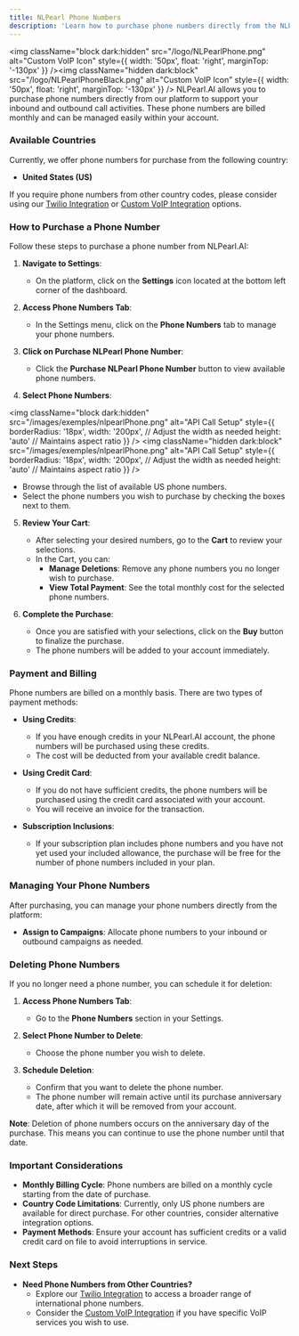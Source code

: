 ```yaml
---
title: NLPearl Phone Numbers
description: 'Learn how to purchase phone numbers directly from the NLPearl.AI platform.'
---
```


<img
	className="block dark:hidden"
  src="/logo/NLPearlPhone.png"
  alt="Custom VoIP Icon"
  style={{ width: '50px', float: 'right', marginTop: '-130px' }}
/><img
	className="hidden dark:block"
  src="/logo/NLPearlPhoneBlack.png"
  alt="Custom VoIP Icon"
  style={{ width: '50px', float: 'right', marginTop: '-130px' }}
/>
NLPearl.AI allows you to purchase phone numbers directly from our platform to support your inbound and outbound call activities. These phone numbers are billed monthly and can be managed easily within your account.

### Available Countries

Currently, we offer phone numbers for purchase from the following country:

- **United States (US)**

If you require phone numbers from other country codes, please consider using our [Twilio Integration](/docs/twilio-integration) or [Custom VoIP Integration](/docs/custom-voip-integration) options.

### How to Purchase a Phone Number

Follow these steps to purchase a phone number from NLPearl.AI:

1. **Navigate to Settings**:
   - On the platform, click on the **Settings** icon located at the bottom left corner of the dashboard.

2. **Access Phone Numbers Tab**:
   - In the Settings menu, click on the **Phone Numbers** tab to manage your phone numbers.

3. **Click on Purchase NLPearl Phone Number**:
   - Click the **Purchase NLPearl Phone Number** button to view available phone numbers.

4. **Select Phone Numbers**:

<img
	className="block dark:hidden"
	src="/images/exemples/nlpearlPhone.png"
	alt="API Call Setup"
	style={{ 
	borderRadius: '18px', 
	width: '200px', // Adjust the width as needed
	height: 'auto'  // Maintains aspect ratio
	}}
/>
<img
	className="hidden dark:block"
	src="/images/exemples/nlpearlPhone.png"
	alt="API Call Setup"
	style={{ 
	borderRadius: '18px', 
	width: '200px', // Adjust the width as needed
	height: 'auto'  // Maintains aspect ratio
	}}
/>

   - Browse through the list of available US phone numbers.
   - Select the phone numbers you wish to purchase by checking the boxes next to them.

5. **Review Your Cart**:
   - After selecting your desired numbers, go to the **Cart** to review your selections.
   - In the Cart, you can:
     - **Manage Deletions**: Remove any phone numbers you no longer wish to purchase.
     - **View Total Payment**: See the total monthly cost for the selected phone numbers.

6. **Complete the Purchase**:
   - Once you are satisfied with your selections, click on the **Buy** button to finalize the purchase.
   - The phone numbers will be added to your account immediately.

### Payment and Billing

Phone numbers are billed on a monthly basis. There are two types of payment methods:

- **Using Credits**:
  - If you have enough credits in your NLPearl.AI account, the phone numbers will be purchased using these credits.
  - The cost will be deducted from your available credit balance.

- **Using Credit Card**:
  - If you do not have sufficient credits, the phone numbers will be purchased using the credit card associated with your account.
  - You will receive an invoice for the transaction.

- **Subscription Inclusions**:
  - If your subscription plan includes phone numbers and you have not yet used your included allowance, the purchase will be free for the number of phone numbers included in your plan.

### Managing Your Phone Numbers

After purchasing, you can manage your phone numbers directly from the platform:

- **Assign to Campaigns**: Allocate phone numbers to your inbound or outbound campaigns as needed.

### Deleting Phone Numbers

If you no longer need a phone number, you can schedule it for deletion:

1. **Access Phone Numbers Tab**:
   - Go to the **Phone Numbers** section in your Settings.

2. **Select Phone Number to Delete**:
   - Choose the phone number you wish to delete.

3. **Schedule Deletion**:
   - Confirm that you want to delete the phone number.
   - The phone number will remain active until its purchase anniversary date, after which it will be removed from your account.

**Note**: Deletion of phone numbers occurs on the anniversary day of the purchase. This means you can continue to use the phone number until that date.

### Important Considerations

- **Monthly Billing Cycle**: Phone numbers are billed on a monthly cycle starting from the date of purchase.
- **Country Code Limitations**: Currently, only US phone numbers are available for direct purchase. For other countries, consider alternative integration options.
- **Payment Methods**: Ensure your account has sufficient credits or a valid credit card on file to avoid interruptions in service.

### Next Steps

- **Need Phone Numbers from Other Countries?**
  - Explore our [Twilio Integration](/pages/twilio_integration) to access a broader range of international phone numbers.
  - Consider the [Custom VoIP Integration](/pages/custom_voip) if you have specific VoIP services you wish to use.



